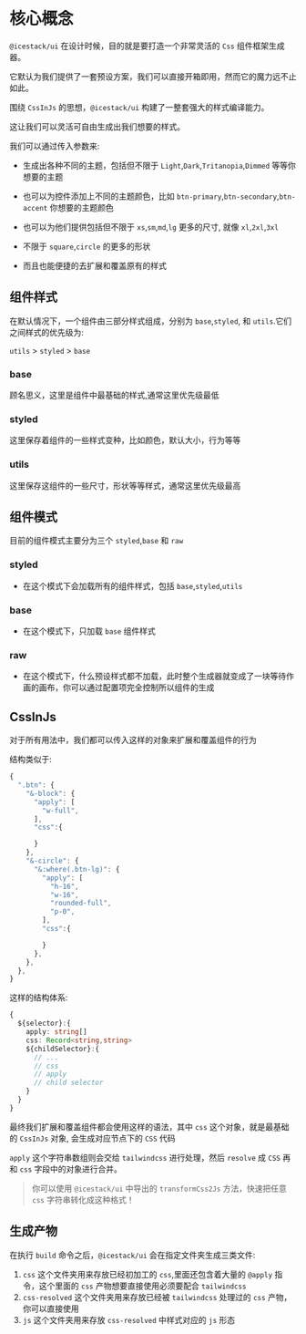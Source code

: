 # 核心概念

`@icestack/ui` 在设计时候，目的就是要打造一个非常灵活的 `Css` 组件框架生成器。

它默认为我们提供了一套预设方案，我们可以直接开箱即用，然而它的魔力远不止如此。

围绕 `CssInJs` 的思想，`@icestack/ui` 构建了一整套强大的样式编译能力。

这让我们可以灵活可自由生成出我们想要的样式。

我们可以通过传入参数来:

- 生成出各种不同的主题，包括但不限于 `Light`,`Dark`,`Tritanopia`,`Dimmed` 等等你想要的主题

- 也可以为控件添加上不同的主题颜色，比如 `btn-primary`,`btn-secondary`,`btn-accent` 你想要的主题颜色

- 也可以为他们提供包括但不限于 `xs`,`sm`,`md`,`lg` 更多的尺寸, 就像 `xl`,`2xl`,`3xl`

- 不限于 `square`,`circle` 的更多的形状

- 而且也能便捷的去扩展和覆盖原有的样式

## 组件样式

在默认情况下，一个组件由三部分样式组成，分别为 `base`,`styled`, 和 `utils`.它们之间样式的优先级为:

`utils` > `styled` > `base`

### base

顾名思义，这里是组件中最基础的样式,通常这里优先级最低

### styled

这里保存着组件的一些样式变种，比如颜色，默认大小，行为等等

### utils

这里保存这组件的一些尺寸，形状等等样式，通常这里优先级最高

## 组件模式

目前的组件模式主要分为三个 `styled`,`base` 和 `raw`

### styled

- 在这个模式下会加载所有的组件样式，包括 `base`,`styled`,`utils`

### base

- 在这个模式下，只加载 `base` 组件样式

### raw

- 在这个模式下，什么预设样式都不加载，此时整个生成器就变成了一块等待作画的画布，你可以通过配置项完全控制所以组件的生成

## CssInJs

对于所有用法中，我们都可以传入这样的对象来扩展和覆盖组件的行为

结构类似于:

```js
{
  ".btn": {
    "&-block": {
      "apply": [
        "w-full",
      ],
      "css":{

      }
    },
    "&-circle": {
      "&:where(.btn-lg)": {
        "apply": [
          "h-16",
          "w-16",
          "rounded-full",
          "p-0",
        ],
        "css":{

        }
      },
    },
  },
}
```

这样的结构体系:

```ts
{
  ${selector}:{
    apply: string[]
    css: Record<string,string>
    ${childSelector}:{
      // ...
      // css
      // apply
      // child selector
    }
  }
}
```

最终我们扩展和覆盖组件都会使用这样的语法，其中 `css` 这个对象，就是最基础的 `CssInJs` 对象, 会生成对应节点下的 `CSS` 代码

`apply` 这个字符串数组则会交给 `tailwindcss` 进行处理，然后 `resolve` 成 `CSS` 再和 `css` 字段中的对象进行合并。

> 你可以使用 `@icestack/ui` 中导出的 `transformCss2Js` 方法，快速把任意 `css` 字符串转化成这种格式！

## 生成产物

在执行 `build` 命令之后，`@icestack/ui` 会在指定文件夹生成三类文件:

1. `css` 这个文件夹用来存放已经初加工的 `css`,里面还包含着大量的 `@apply` 指令，这个里面的 `css` 产物想要直接使用必须要配合 `tailwindcss`
2. `css-resolved` 这个文件夹用来存放已经被 `tailwindcss` 处理过的 `css` 产物，你可以直接使用
3. `js` 这个文件夹用来存放 `css-resolved` 中样式对应的 `js` 形态
